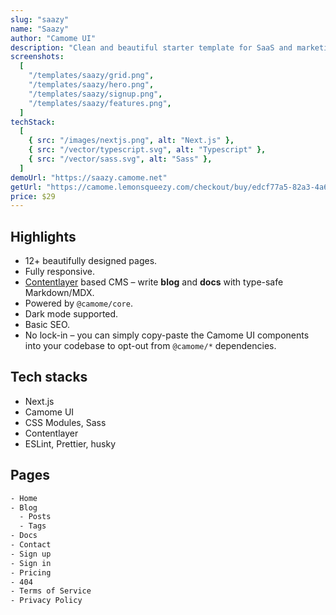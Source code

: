 ```yaml
---
slug: "saazy"
name: "Saazy"
author: "Camome UI"
description: "Clean and beautiful starter template for SaaS and marketing websites."
screenshots:
  [
    "/templates/saazy/grid.png",
    "/templates/saazy/hero.png",
    "/templates/saazy/signup.png",
    "/templates/saazy/features.png",
  ]
techStack:
  [
    { src: "/images/nextjs.png", alt: "Next.js" },
    { src: "/vector/typescript.svg", alt: "Typescript" },
    { src: "/vector/sass.svg", alt: "Sass" },
  ]
demoUrl: "https://saazy.camome.net"
getUrl: "https://camome.lemonsqueezy.com/checkout/buy/edcf77a5-82a3-4a64-89b7-c1b793a309ae"
price: $29
---
```


## Highlights

- 12+ beautifully designed pages.
- Fully responsive.
- [Contentlayer](https://www.contentlayer.dev/) based CMS – write **blog** and **docs** with type-safe Markdown/MDX.
- Powered by `@camome/core`.
- Dark mode supported.
- Basic SEO.
- No lock-in – you can simply copy-paste the Camome UI components into your codebase to opt-out from `@camome/*` dependencies.

## Tech stacks

- Next.js
- Camome UI
- CSS Modules, Sass
- Contentlayer
- ESLint, Prettier, husky

## Pages

```txt
- Home
- Blog
  - Posts
  - Tags
- Docs
- Contact
- Sign up
- Sign in
- Pricing
- 404
- Terms of Service
- Privacy Policy
```
